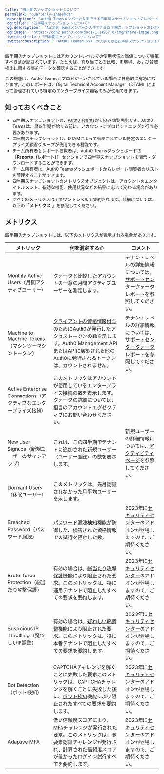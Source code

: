 ---
title: "四半期スナップショットについて"
permalink: "quarterly-snapshot"
'description': "Auth0 Teamsメンバーが入手できる四半期スナップショットのレポート（レポートへのアクセス方法や提供されたメトリクスの解釈方法などを含む）について説明します。"
'og:title': "四半期スナップショットについて"
'og:description': "Auth0 Teamsメンバーが入手できる四半期スナップショットのレポート（レポートへのアクセス方法や提供されたメトリクスの解釈方法などを含む）について説明します。"
'og:image': "https://cdn2.auth0.com/docs/1.14567.0/img/share-image.png"
'twitter:title': "四半期スナップショットについて"
'twitter:description': "Auth0 Teamsメンバーが入手できる四半期スナップショットのレポート（レポートへのアクセス方法や提供されたメトリクスの解釈方法などを含む）について説明します。"
---

四半期スナップショットにはアカウントレベルでの使用状況と価値について特筆すべき点が記されています。たとえば、割り当てとの比較、ID環境、および脅威検出に関する集約データを確認することができます。

この機能は、Auth0 Teamsがプロビジョンされている場合に自動的に有効になります。このレポートは、Digital Technical Account Manager（DTAM）によって管理されている特定のエンタープライズ顧客のみが使用できます。

## 知っておくべきこと

* 四半期スナップショットは、[Auth0 Teams](/docs/ja-jp/get-started/auth0-teams)からのみ閲覧可能です。Auth0 Teamsは、暦四半期が始まる前に、アカウントにプロビジョニングを行う必要があります。
* 四半期スナップショットは、DTAMによって管理されている特定のエンタープライズ顧客グループが使用できる機能です。
* チーム所有者とレポート閲覧者は、Auth0 Teamsダッシュボードの **［Reports（レポート）］** セクションで四半期スナップショットを表示・ダウンロードすることができます。
* チーム所有者は、Auth0 Teamsダッシュボードからレポート閲覧者のリストを管理することができます。
* 四半期スナップショットのメトリクスオブジェクトは、アカウントのエンタイトルメント、有効な機能、使用状況などの結果に応じて変わる場合があります。
* すべてのメトリクスはアカウントレベルで集約されます。詳細については、以下の「**メトリクス** 」を参照してください。

## メトリクス

四半期スナップショットには、以下のメトリクスが表示される場合があります。

<table class="table"><thead>
<tr>
<th><strong>メトリック</strong></th>
<th><strong>何を測定するか</strong></th>
<th><strong>コメント</strong></th>
</tr>
</thead>
<tbody>
<tr>
<td>Monthly Active Users（月間アクティブユーザー）</td>
<td>クォータと比較したアカウントの一意の月間アクティブユーザーを測定します。</td>
<td>テナントレベルの詳細情報については、<a href="https://support.auth0.com/reports/quota">サポートセンタークォータ</a>レポートを参照してください。</td>
</tr>
<tr>
<td>Machine to Machine Tokens（マシンツーマシントークン）</td>
<td><a href="/docs/ja-jp/api-auth/grant/client-credentials">クライアントの資格情報付与</a>のためにAuth0が発行したアクセストークンの数を示します。Auth0 Management APIまたはAPIに構築された他のAuth0に発行されるトークンは、カウントされません。</td>
<td>テナントレベルの詳細情報については、<a href="https://support.auth0.com/reports/quota">サポートセンタークォータ</a>レポートを参照してください。</td>
</tr>
<tr>
<td>Active Enterprise Connections（アクティブなエンタープライズ接続）</td>
<td>このメトリックはアカウントが使用しているエンタープライズ接続の数を表示します。クォータの詳細については、担当のアカウントエグゼクティブにお問い合わせください。</td>
<td></td>
</tr>
<tr>
<td>New User Signups（新規ユーザーのサインアップ）</td>
<td>これは、この四半期でテナントに追加された新規ユーザー（ユーザー登録）の数を表示します。</td>
<td>新規ユーザーの詳細情報については、<a href="/docs/ja-jp/get-started/auth0-overview/dashboard/activity">アクティビティページ</a>を参照してください。</td>
</tr>
<tr>
<td>Dormant Users（休眠ユーザー）</td>
<td>このメトリックは、先月認証されなかった月平均ユーザーを示します。</td>
<td></td>
</tr>
<tr>
<td>Breached Password（パスワード漏洩）</td>
<td><a href="/docs/ja-jp/secure/attack-protection/breached-password-detection">パスワード漏洩検知</a>機能が防御した、侵害された資格情報での試行を阻止した数。</td>
<td>2023年に<a href="/docs/ja-jp/secure/security-center">セキュリティセンター</a>のアドオンが登場しますので、ご期待ください。</td>
</tr>
<tr>
<td>Brute-force Protection（総当たり攻撃保護）</td>
<td>有効の場合は、<a href="/docs/ja-jp/secure/attack-protection/brute-force-protection">総当たり攻撃保護</a>機能により阻止された要求。このメトリックは、特に運用テナントで阻止したすべての要求を要約します。</td>
<td>2023年に<a href="/docs/ja-jp/secure/security-center">セキュリティセンター</a>のアドオンが登場しますので、ご期待ください。</td>
</tr>
<tr>
<td>Suspicious IP Throttling（疑わしいIP調整）</td>
<td>有効の場合は、<a href="/docs/ja-jp/secure/attack-protection/suspicious-ip-throttling">疑わしいIP調整</a>機能により阻止された要求。このメトリックは、特に本番テナントで阻止したすべての要求を要約します。</td>
<td>2023年に<a href="/docs/ja-jp/secure/security-center">セキュリティセンター</a>のアドオンが登場しますので、ご期待ください。</td>
</tr>
<tr>
<td>Bot Detection（ボット検知）</td>
<td>CAPTCHAチャレンジを解くことに失敗した要求このメトリックは、CAPTCHAチャレンジを解くことに失敗した後に、<a href="/docs/ja-jp/secure/attack-protection/bot-detection">ボット検知</a>機能により阻止されたすべての要求を要約します。</td>
<td>2023年に<a href="/docs/ja-jp/secure/security-center">セキュリティセンター</a>のアドオンが登場しますので、ご期待ください。</td>
</tr>
<tr>
<td>Adaptive MFA</td>
<td>低い信頼度スコアにより、<a href="/docs/ja-jp/secure/multi-factor-authentication/adaptive-mfa">MFA</a>チャレンジが発行された要求。このメトリックは、多要素認証チャレンジが発行され、計算された信頼度スコアが低かったログイン試行すべてを要約します。</td>
<td>2023年に<a href="/docs/ja-jp/secure/security-center">セキュリティセンター</a>のアドオンが登場しますので、ご期待ください。</td>
</tr>
</tbody>
</table>